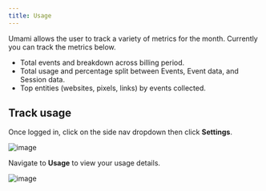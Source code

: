 ```yaml
---
title: Usage
---
```


Umami allows the user to track a variety of metrics for the month. Currently you can track the metrics below.

- Total events and breakdown across billing period.
- Total usage and percentage split between Events, Event data, and Session data.
- Top entities (websites, pixels, links) by events collected.

## Track usage

Once logged in, click on the side nav dropdown then click **Settings**.

![image](/images/cloud/navbar-settings.png)

Navigate to **Usage** to view your usage details.

![image](/images/cloud/usage-details.png)
